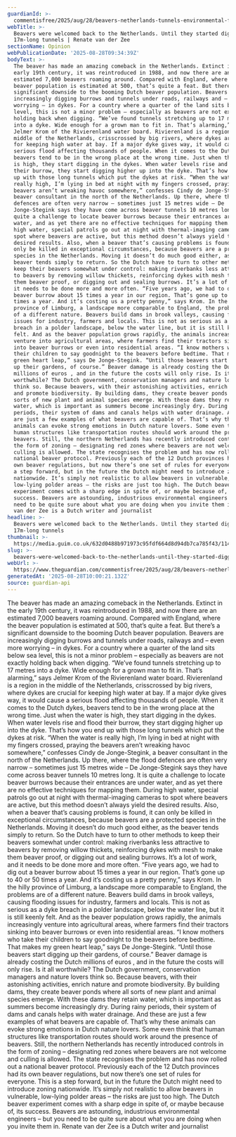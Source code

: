 ```yaml
---
guardianId: >-
  commentisfree/2025/aug/28/beavers-netherlands-tunnels-environmental-flooding-culls
webTitle: >-
  Beavers were welcomed back to the Netherlands. Until they started digging
  17m-long tunnels | Renate van der Zee
sectionName: Opinion
webPublicationDate: '2025-08-28T09:34:39Z'
bodyText: >-
  The beaver has made an amazing comeback in the Netherlands. Extinct in the
  early 19th century, it was reintroduced in 1988, and now there are an
  estimated 7,000 beavers roaming around. Compared with England, where the
  beaver population is estimated at 500, that’s quite a feat. But there’s a
  significant downside to the booming Dutch beaver population. Beavers are
  increasingly digging burrows and tunnels under roads, railways and – even more
  worrying – in dykes. For a country where a quarter of the land sits below sea
  level, this is not a minor problem – especially as beavers are not exactly
  holding back when digging. “We’ve found tunnels stretching up to 17 metres
  into a dyke. Wide enough for a grown man to fit in. That’s alarming,” says
  Jelmer Krom of the Rivierenland water board. Rivierenland is a region in the
  middle of the Netherlands, crisscrossed by big rivers, where dykes are crucial
  for keeping high water at bay. If a major dyke gives way, it would cause a
  serious flood affecting thousands of people. When it comes to the Dutch dykes,
  beavers tend to be in the wrong place at the wrong time. Just when the water
  is high, they start digging in the dykes. When water levels rise and flood
  their burrow, they start digging higher up into the dyke. That’s how you end
  up with those long tunnels which put the dykes at risk. “When the water is
  really high, I’m lying in bed at night with my fingers crossed, praying the
  beavers aren’t wreaking havoc somewhere,” confesses Cindy de Jonge-Stegink, a
  beaver consultant in the north of the Netherlands. Up there, where the flood
  defences are often very narrow – sometimes just 15 metres wide – De
  Jonge-Stegink says they have come across beaver tunnels 10 metres long. It is
  quite a challenge to locate beaver burrows because their entrances are under
  water, and as yet there are no effective techniques for mapping them. During
  high water, special patrols go out at night with thermal-imaging cameras to
  spot where beavers are active, but this method doesn’t always yield the
  desired results. Also, when a beaver that’s causing problems is found, it can
  only be killed in exceptional circumstances, because beavers are a protected
  species in the Netherlands. Moving it doesn’t do much good either, as the
  beaver tends simply to return. So the Dutch have to turn to other methods to
  keep their beavers somewhat under control: making riverbanks less attractive
  to beavers by removing willow thickets, reinforcing dykes with mesh to make
  them beaver proof, or digging out and sealing burrows. It’s a lot of work, and
  it needs to be done more and more often. “Five years ago, we had to dig out a
  beaver burrow about 15 times a year in our region. That’s gone up to 40 or 50
  times a year. And it’s costing us a pretty penny,” says Krom. In the hilly
  province of Limburg, a landscape more comparable to England, the problems are
  of a different nature. Beavers build dams in brook valleys, causing flooding
  issues for industry, farmers and locals. This is not as serious as a dyke
  breach in a polder landscape, below the water line, but it is still keenly
  felt. And as the beaver population grows rapidly, the animals increasingly
  venture into agricultural areas, where farmers find their tractors sinking
  into beaver burrows or even into residential areas. “I know mothers who take
  their children to say goodnight to the beavers before bedtime. That makes my
  green heart leap,” says De Jonge-Stegink. “Until those beavers start digging
  up their gardens, of course.” Beaver damage is already costing the Dutch
  millions of euros , and in the future the costs will only rise. Is it all
  worthwhile? The Dutch government, conservation managers and nature lovers
  think so. Because beavers, with their astonishing activities, enrich nature
  and promote biodiversity. By building dams, they create beaver ponds where all
  sorts of new plant and animal species emerge. With these dams they retain
  water, which is important as summers become increasingly dry. During rainy
  periods, their system of dams and canals helps with water drainage. And these
  are just a few examples of what beavers are capable of. That’s why these
  animals can evoke strong emotions in Dutch nature lovers. Some even think that
  human structures like transportation routes should work around the presence of
  beavers. Still, the northern Netherlands has recently introduced controls in
  the form of zoning – designating red zones where beavers are not welcome and
  culling is allowed. The state recognises the problem and has now rolled out a
  national beaver protocol. Previously each of the 12 Dutch provinces had its
  own beaver regulations, but now there’s one set of rules for everyone. This is
  a step forward, but in the future the Dutch might need to introduce zoning
  nationwide. It’s simply not realistic to allow beavers in vulnerable,
  low-lying polder areas – the risks are just too high. The Dutch beaver
  experiment comes with a sharp edge in spite of, or maybe because of, its
  success. Beavers are astounding, industrious environmental engineers – but you
  need to be quite sure about what you are doing when you invite them in. Renate
  van der Zee is a Dutch writer and journalist
headline: >-
  Beavers were welcomed back to the Netherlands. Until they started digging
  17m-long tunnels
thumbnail: >-
  https://media.guim.co.uk/632d0488b971973c95fdf664d8d94db7ca785f43/1146_0_5758_4607/500.jpg
slug: >-
  beavers-were-welcomed-back-to-the-netherlands-until-they-started-digging-17m-long-tunnels-or-renate-van-der-zee
webUrl: >-
  https://www.theguardian.com/commentisfree/2025/aug/28/beavers-netherlands-tunnels-environmental-flooding-culls
generatedAt: '2025-08-28T10:00:21.132Z'
source: guardian-api
---
```

The beaver has made an amazing comeback in the Netherlands. Extinct in the early 19th century, it was reintroduced in 1988, and now there are an estimated 7,000 beavers roaming around. Compared with England, where the beaver population is estimated at 500, that’s quite a feat. But there’s a significant downside to the booming Dutch beaver population. Beavers are increasingly digging burrows and tunnels under roads, railways and – even more worrying – in dykes. For a country where a quarter of the land sits below sea level, this is not a minor problem – especially as beavers are not exactly holding back when digging. “We’ve found tunnels stretching up to 17 metres into a dyke. Wide enough for a grown man to fit in. That’s alarming,” says Jelmer Krom of the Rivierenland water board. Rivierenland is a region in the middle of the Netherlands, crisscrossed by big rivers, where dykes are crucial for keeping high water at bay. If a major dyke gives way, it would cause a serious flood affecting thousands of people. When it comes to the Dutch dykes, beavers tend to be in the wrong place at the wrong time. Just when the water is high, they start digging in the dykes. When water levels rise and flood their burrow, they start digging higher up into the dyke. That’s how you end up with those long tunnels which put the dykes at risk. “When the water is really high, I’m lying in bed at night with my fingers crossed, praying the beavers aren’t wreaking havoc somewhere,” confesses Cindy de Jonge-Stegink, a beaver consultant in the north of the Netherlands. Up there, where the flood defences are often very narrow – sometimes just 15 metres wide – De Jonge-Stegink says they have come across beaver tunnels 10 metres long. It is quite a challenge to locate beaver burrows because their entrances are under water, and as yet there are no effective techniques for mapping them. During high water, special patrols go out at night with thermal-imaging cameras to spot where beavers are active, but this method doesn’t always yield the desired results. Also, when a beaver that’s causing problems is found, it can only be killed in exceptional circumstances, because beavers are a protected species in the Netherlands. Moving it doesn’t do much good either, as the beaver tends simply to return. So the Dutch have to turn to other methods to keep their beavers somewhat under control: making riverbanks less attractive to beavers by removing willow thickets, reinforcing dykes with mesh to make them beaver proof, or digging out and sealing burrows. It’s a lot of work, and it needs to be done more and more often. “Five years ago, we had to dig out a beaver burrow about 15 times a year in our region. That’s gone up to 40 or 50 times a year. And it’s costing us a pretty penny,” says Krom. In the hilly province of Limburg, a landscape more comparable to England, the problems are of a different nature. Beavers build dams in brook valleys, causing flooding issues for industry, farmers and locals. This is not as serious as a dyke breach in a polder landscape, below the water line, but it is still keenly felt. And as the beaver population grows rapidly, the animals increasingly venture into agricultural areas, where farmers find their tractors sinking into beaver burrows or even into residential areas. “I know mothers who take their children to say goodnight to the beavers before bedtime. That makes my green heart leap,” says De Jonge-Stegink. “Until those beavers start digging up their gardens, of course.” Beaver damage is already costing the Dutch millions of euros , and in the future the costs will only rise. Is it all worthwhile? The Dutch government, conservation managers and nature lovers think so. Because beavers, with their astonishing activities, enrich nature and promote biodiversity. By building dams, they create beaver ponds where all sorts of new plant and animal species emerge. With these dams they retain water, which is important as summers become increasingly dry. During rainy periods, their system of dams and canals helps with water drainage. And these are just a few examples of what beavers are capable of. That’s why these animals can evoke strong emotions in Dutch nature lovers. Some even think that human structures like transportation routes should work around the presence of beavers. Still, the northern Netherlands has recently introduced controls in the form of zoning – designating red zones where beavers are not welcome and culling is allowed. The state recognises the problem and has now rolled out a national beaver protocol. Previously each of the 12 Dutch provinces had its own beaver regulations, but now there’s one set of rules for everyone. This is a step forward, but in the future the Dutch might need to introduce zoning nationwide. It’s simply not realistic to allow beavers in vulnerable, low-lying polder areas – the risks are just too high. The Dutch beaver experiment comes with a sharp edge in spite of, or maybe because of, its success. Beavers are astounding, industrious environmental engineers – but you need to be quite sure about what you are doing when you invite them in. Renate van der Zee is a Dutch writer and journalist
